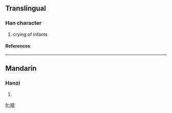 ==Translingual==
===Han character===
{{Han char|rn=30|rad=口|as=07|sn=10|four=|canj=口戈日女 (RIAV)}}
# crying of infants
====References====
{{Han ref|kx=0191.050|dkj=03670|dj=0410.180|hdz=10634.100|uh=54F4|ud=21748}}
----
==Mandarin==
===Hanzi===
{{cmn-hanzi|pin=[[liàng]] ([[liang4]])|wg=liang<sup>4</sup>}}
# {{defn|Mandarin}}

[[fr:哴]]